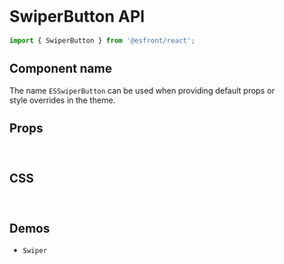 
<Meta title="Components API/SwiperButton" />

# SwiperButton API

```js
import { SwiperButton } from '@esfront/react';
```

## Component name

The name `ESSwiperButton` can be used when providing default props or style overrides in the theme.

## Props

<TableInterface variant="props" name="SwiperButtonProps" />

<br />

## CSS

<TableInterface variant="css" name="SwiperButtonClasses" />

<br />

## Demos

<ul>
  <li>
    <LinkTo kind="components-swiper" story="demo">
      <code>Swiper</code>
    </LinkTo>
  </li>
</ul>
